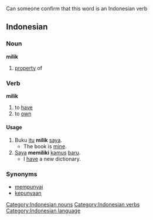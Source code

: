 {{rfc}}
Can someone confirm that this word is an Indonesian verb
== Indonesian ==
===Noun===
'''milik'''
# [[property]] of

[[Category:Indonesian nouns]]

===Verb===

'''milik'''

# to [[have]]
# to [[own]]

==== Usage ====
# Buku [[itu]] '''milik''' [[saya]].
#* The book is [[mine]].
# [[Saya]] '''memiliki''' [[kamus]] [[baru]].
#* I [[have]] a new dictionary.

[[Category:Indonesian verbs]]

=== Synonyms ===
* [[punya|mempunyai]]
* [[punya|kepunyaan]]

[[Category:Indonesian language]]